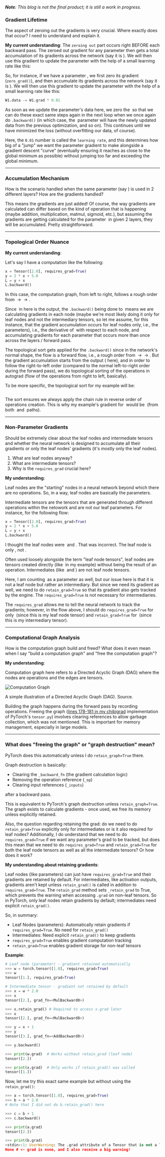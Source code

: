 
_**Note**: This blog is not the final product; it is still a work in progress._

### Gradient Lifetime

The aspect of zeroing out the gradients is very crucial. Where exactly does that occur? I need to understand and explain it.

**My current understanding**:
The `zeroing out` part occurs right BEFORE each backward pass. The zeroed out gradient for any parameter then gets a total accumulation of its gradients across the network (say it is <Math math="W_1.grad" />). We will then use this gradient to update the parameter with the help of a small learning rate like this:

So, for instance, if we have a parameter <Math math="W_1" />, we first zero its gradient (`zero_grad()`), and then accumulate its gradients across the network (say it is <Math math="W_1.grad" />). We will then use this gradient to update the parameter with the help of a small learning rate like this:

```python
W1.data -= W1.grad * 0.01
```

As soon as we update the parameter's data here, we zero the <Math math="W_1.grad" /> so that we can do these exact same steps again in the next loop when we once again do `.backward()` (in which case, the <Math math="W_1" /> parameter will have the newly updated data from the previous optimization, and so on). This continues until we have minimized the loss (without overfitting our data, of course).

Here, the `0.01` number is called the `learning rate`, and this determines how big of a "jump" we want the parameter gradient to make alongside a gradient descent "curve" (eventually ensuring it reaches as close to the global minimum as possible) without jumping too far and exceeding the global minimum. 

---

### Accumulation Mechanism

How is the scenario handled when the same parameter (say <Math math="W_1" />) is used in 2 different layers? How are the gradients handled?

This means the gradients are just added! Of course, the way gradients are calculated can differ based on the kind of operation that is happening (maybe addition, multiplication, matmul, sigmoid, etc.), but assuming the gradients are getting calculated for the parameter <Math math="W_1" /> in given 2 layers, they will be accumulated. Pretty straightforward.

---

### Topological Order Nuance

**My current understanding**:

Let's say I have a computation like the following:

```python
x = Tensor([2.0], requires_grad=True)
y = 2 * x + 5.0
L = y + x
L.backward()
```

In this case, the computation graph, from left to right, follows a rough order from <Math math="x" /> -> <Math math="y" /> -> <Math math="L" />.

Since <Math math="L" /> in here is the output, the `.backward()` being done to <Math math="L" /> means we are calculating gradients in each node (maybe we're most likely doing it only for leaf nodes and not the intermediary tensors, so let me assume, for this instance, that the gradient accumulation occurs for leaf nodes only, i.e., the parameters), i.e., the derivative of <Math math="L" /> with respect to each node, and accumulating gradients for each parameter that occurs more than once across the layers / forward pass.

The topological sort gets applied for the `.backward()` since in the network's normal shape, the flow is a forward flow, i.e., a rough order from <Math math="x" /> -> <Math math="y" /> -> <Math math="L" />. But the gradient accumulation starts from the output (<Math math="L" /> here), and in order to follow the right-to-left order (compared to the normal left-to-right order during the forward pass), we do topological sorting of the operations in autograd (flow of the operations from right to left, basically).

To be more specific, the topological sort for my example will be:

<Math block math="L → (y + x) → y → (2*x) → x" />

The sort ensures we always apply the chain rule in reverse order of operations creation. This is why my example's gradient for <Math math="x" /> would be <Math math="3" /> (from both <Math math="y" /> and <Math math="L" /> paths).

---

### Non-Parameter Gradients

Should be extremely clear about the leaf nodes and intermediate tensors and whether the neural network is designed to accumulate all their gradients or only the leaf nodes' gradients (it's mostly only the leaf nodes).

1. What are leaf nodes anyway?
2. What are intermediate tensors?
3. Why is the `requires_grad` crucial here?

**My understanding**:

Leaf nodes are the "starting" nodes in a neural network beyond which there are no operations. So, in a way, leaf nodes are basically the parameters.

Intermediate tensors are the tensors that are generated through different operations within the netowork and are not our leaf parameters. For instance, for the following flow:

  ```python
x = Tensor([2.0], requires_grad=True)
y = 2 * x + 5.0
L = y + x
L.backward()
```

I thought the leaf nodes were <Math math="x" /> and <Math math="y" />. That was incorrect. The leaf node is only <Math math="x" />, not <Math math="y" />. 

<Callout variant="green" title="So what is a leaf node?">Often used loosely alongside the term "leaf node tensors", leaf nodes are tensors created directly (like <Math math="x" /> in my example) without being the result of an operation. Intermediates (like <Math math="y" /> and <Math math="L" />) are not leaf node tensors.</Callout>

Here, I am counting <Math math="y" /> as a parameter as well, but our issue here is that it is not a leaf node but rather an intermediary. But since we need its gradient as well, we need to do `retain_grad=True` so that its gradient also gets tracked by the engine. The `requires_grad=True` is not necessary for intermediaries.

The `requires_grad` allows me to tell the neural network to track the gradients; however, in the flow above, I should do `requires_grad=True` for only <Math math="x" /> (since this is my leaf node tensor) and `retain_grad=True` for <Math math="y" /> (since this is my intermediary tensor).

---

### Computational Graph Analysis

How is the computation graph build and freed? What does it even mean when I say "build a computation graph" and "free the computation graph"?

**My understanding**:

Computation graph here refers to a Directed Acyclic Graph (DAG) where the nodes are operations and the edges are tensors.

<Image src="/blog/autograd-logic/dag.png" alt="Computation Graph" width={300} height={300} className="mx-auto" />

<Text variant="muted" size="xs" className="text-center mt-4 mb-8">A simple illustration of a Directed Acyclic Graph (DAG). <Link href="https://thenlp.space/blog/graph-convolutional-network-for-dummies" target="_blank" className="underline text-purple-400 hover:text-purple-600">Source</Link>.</Text>

Building the graph happens during the forward pass by recording operations. Freeing the graph ([lines 178-181 in my chibigrad](https://github.com/sumitdotml/chibigrad/blob/main/chibigrad/tensor.py#L178-L181) implementation of PyTorch's `tensor.py`) involves clearing references to allow garbage collection, which was not mentioned. This is important for memory management, especially in large models.

---

### What does "freeing the graph" or "graph destruction" mean?

PyTorch does this automatically unless I do `retain_graph=True` there.

Graph destruction is basically:
- Clearing the `_backward_fn` (the gradient calculation logic)
- Removing the operation reference (`_op`)
- Clearing input references (`_inputs`)

after a backward pass.

This is equivalent to PyTorch's graph destruction unless `retain_graph=True`. The graph exists to calculate gradients - once used, we free its memory unless explicitly retained.

Also, the question regarding retaining the grad: do we need to do `retain_grad=True` explicitly only for intermediates or is it also required for leaf nodes? Additionally, I do understand that we need to do `requires_grad=True` if we want any parameter's grad to be tracked, but does this mean that we need to do `requires_grad=True` and `retain_grad=True` for both the leaf node tensors as well as all the intermediate tensors? Or how does it work?


**My understanding about retaining gradients**:

Leaf nodes (like parameters) can just have `requires_grad=True` and their gradients are retained by default. For intermediates, like activation outputs, gradients aren't kept unless `retain_grad()` is called in addition to `requires_grad=True`. The `retain_grad` method sets `_retain_grad` to True, which prevents the warning when accessing `.grad` on non-leaf tensors. So in PyTorch, only leaf nodes retain gradients by default; intermediates need explicit `retain_grad()`.

So, in summary:

- Leaf Nodes (parameters): Automatically retain gradients if `requires_grad=True`. No need for `retain_grad()`
- Intermediates: Need explicit `retain_grad()` to keep gradients
- `requires_grad=True` enables gradient computation tracking
- `retain_grad=True` enables gradient storage for non-leaf tensors


**Example**:

```python
# Leaf node (parameter) - gradient retained automatically
>>> w = torch.tensor([1.0], requires_grad=True)
>>> w
tensor([1.], requires_grad=True)

# Intermediate tensor - gradient not retained by default
>>> x = w * 2.0
>>> x
tensor([2.], grad_fn=<MulBackward0>)

>>> x.retain_grad() # Required to access x.grad later
>>> x
tensor([2.], grad_fn=<MulBackward0>)

>>> y = x + 1
>>> y
tensor([3.], grad_fn=<AddBackward0>)

>>> y.backward()

>>> print(w.grad)  # Works without retain_grad (leaf node)
tensor([2.])

>>> print(x.grad)  # Only works if retain_grad() was called
tensor([1.])
```

Now, let me try this exact same example but without using the `retain_grad()`:

```python
>>> a = torch.tensor([1.0], requires_grad=True)
>>> b = a * 2.0
# Note that I did not do b.retain_grad() here

>>> c = b + 1
>>> c.backward()

>>> print(a.grad)
tensor([2.])

>>> print(b.grad)
<stdin>:1: UserWarning: The .grad attribute of a Tensor that is not a leaf Tensor is being accessed. Its .grad attribute won't be populated during autograd.backward(). If you indeed want the .grad field to be populated for a non-leaf Tensor, use .retain_grad() on the non-leaf Tensor. If you access the non-leaf Tensor by mistake, make sure you access the leaf Tensor instead. See github.com/pytorch/pytorch/pull/30531 for more informations. (Triggered internally at /Users/runner/work/pytorch/pytorch/pytorch/build/aten/src/ATen/core/TensorBody.h:494.)
None # <- grad is none, and I also receive a big warning!
```
